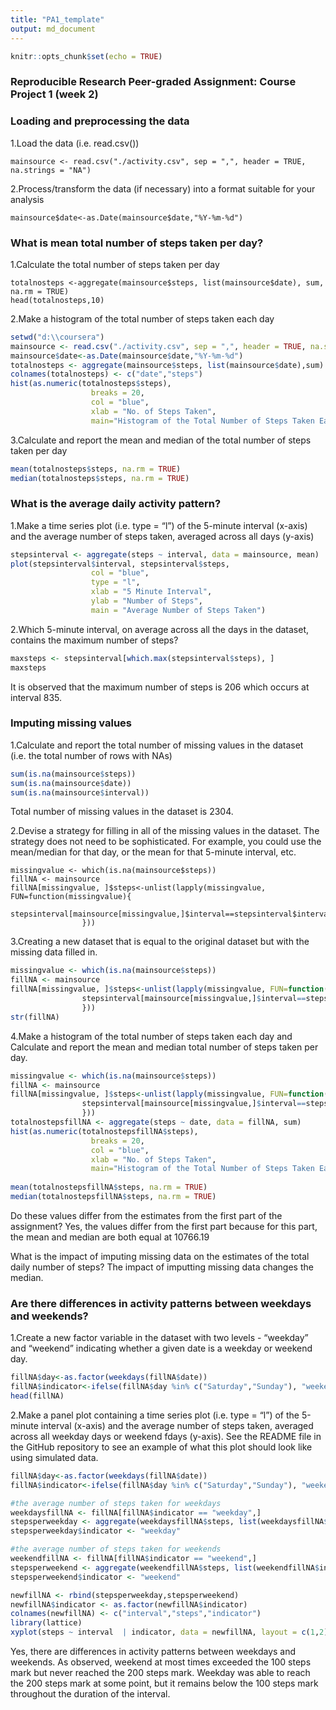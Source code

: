```yaml
---
title: "PA1_template"
output: md_document
---
```


```r
knitr::opts_chunk$set(echo = TRUE)
```


### Reproducible Research Peer-graded Assignment: Course Project 1 (week 2) 

### Loading and preprocessing the data
1.Load the data (i.e. read.csv())
```
mainsource <- read.csv("./activity.csv", sep = ",", header = TRUE, na.strings = "NA")
```
2.Process/transform the data (if necessary) into a format suitable for your analysis
```
mainsource$date<-as.Date(mainsource$date,"%Y-%m-%d")
```

### What is mean total number of steps taken per day?
1.Calculate the total number of steps taken per day
```
totalnosteps <-aggregate(mainsource$steps, list(mainsource$date), sum, na.rm = TRUE)
head(totalnosteps,10)
```
2.Make a histogram of the total number of steps taken each day
```r
setwd("d:\\coursera")
mainsource <- read.csv("./activity.csv", sep = ",", header = TRUE, na.strings = "NA")
mainsource$date<-as.Date(mainsource$date,"%Y-%m-%d")
totalnosteps <- aggregate(mainsource$steps, list(mainsource$date),sum)
colnames(totalnosteps) <- c("date","steps")
hist(as.numeric(totalnosteps$steps),
                  breaks = 20,
                  col = "blue",
                  xlab = "No. of Steps Taken",
                  main="Histogram of the Total Number of Steps Taken Each Day")
```

3.Calculate and report the mean and median of the total number of steps taken per day
```r
mean(totalnosteps$steps, na.rm = TRUE)
median(totalnosteps$steps, na.rm = TRUE)
```

### What is the average daily activity pattern?
1.Make a time series plot (i.e. type = "l") of the 5-minute interval (x-axis) and the average number of steps taken, averaged across all days (y-axis)
```r
stepsinterval <- aggregate(steps ~ interval, data = mainsource, mean)
plot(stepsinterval$interval, stepsinterval$steps, 
                  col = "blue", 
                  type = "l", 
                  xlab = "5 Minute Interval", 
                  ylab = "Number of Steps",
                  main = "Average Number of Steps Taken")
```

2.Which 5-minute interval, on average across all the days in the dataset, contains the maximum number of steps?
```r
maxsteps <- stepsinterval[which.max(stepsinterval$steps), ]
maxsteps
```
It is observed that the maximum number of steps is 206 which occurs at interval 835.

### Imputing missing values
1.Calculate and report the total number of missing values in the dataset (i.e. the total number of rows with NAs)
```r
sum(is.na(mainsource$steps))
sum(is.na(mainsource$date))
sum(is.na(mainsource$interval))
```
Total number of missing values in the dataset is 2304.

2.Devise a strategy for filling in all of the missing values in the dataset. The strategy does not need to be sophisticated. For example, you could use the mean/median for that day, or the mean for that 5-minute interval, etc.
```
missingvalue <- which(is.na(mainsource$steps))
fillNA <- mainsource
fillNA[missingvalue, ]$steps<-unlist(lapply(missingvalue, FUN=function(missingvalue){
                stepsinterval[mainsource[missingvalue,]$interval==stepsinterval$interval,]$steps
                }))
```
3.Creating a new dataset that is equal to the original dataset but with the missing data filled in.
```r
missingvalue <- which(is.na(mainsource$steps))
fillNA <- mainsource
fillNA[missingvalue, ]$steps<-unlist(lapply(missingvalue, FUN=function(missingvalue){
                stepsinterval[mainsource[missingvalue,]$interval==stepsinterval$interval,]$steps
                }))
str(fillNA)
```
4.Make a histogram of the total number of steps taken each day and Calculate and report the mean and median total number of steps taken per day.
```r
missingvalue <- which(is.na(mainsource$steps))
fillNA <- mainsource
fillNA[missingvalue, ]$steps<-unlist(lapply(missingvalue, FUN=function(missingvalue){
                stepsinterval[mainsource[missingvalue,]$interval==stepsinterval$interval,]$steps
                }))
totalnostepsfillNA <- aggregate(steps ~ date, data = fillNA, sum)
hist(as.numeric(totalnostepsfillNA$steps),
                  breaks = 20,
                  col = "blue",
                  xlab = "No. of Steps Taken",
                  main="Histogram of the Total Number of Steps Taken Each Day")
                  
mean(totalnostepsfillNA$steps, na.rm = TRUE)
median(totalnostepsfillNA$steps, na.rm = TRUE)
```
Do these values differ from the estimates from the first part of the assignment? Yes, the values differ from the first part because for this part, the mean and median are both equal at 10766.19

What is the impact of imputing missing data on the estimates of the total daily number of steps? The impact of imputting missing data changes the median.

### Are there differences in activity patterns between weekdays and weekends?
1.Create a new factor variable in the dataset with two levels - "weekday" and "weekend" indicating whether a given date is a weekday or weekend day.
```r
fillNA$day<-as.factor(weekdays(fillNA$date))
fillNA$indicator<-ifelse(fillNA$day %in% c("Saturday","Sunday"), "weekend", "weekday")
head(fillNA)
```
2.Make a panel plot containing a time series plot (i.e. type = "l") of the 5-minute interval (x-axis) and the average number of steps taken, averaged across all weekday days or weekend fdays (y-axis). See the README file in the GitHub repository to see an example of what this plot should look like using simulated data.

```r
fillNA$day<-as.factor(weekdays(fillNA$date))
fillNA$indicator<-ifelse(fillNA$day %in% c("Saturday","Sunday"), "weekend", "weekday")

#the average number of steps taken for weekdays 
weekdaysfillNA <- fillNA[fillNA$indicator == "weekday",]
stepsperweekday <- aggregate(weekdaysfillNA$steps, list(weekdaysfillNA$interval), FUN=mean)
stepsperweekday$indicator <- "weekday"

#the average number of steps taken for weekends
weekendfillNA <- fillNA[fillNA$indicator == "weekend",]
stepsperweekend <- aggregate(weekendfillNA$steps, list(weekendfillNA$interval), FUN=mean)
stepsperweekend$indicator <- "weekend"

newfillNA <- rbind(stepsperweekday,stepsperweekend)
newfillNA$indicator <- as.factor(newfillNA$indicator)
colnames(newfillNA) <- c("interval","steps","indicator")
library(lattice)
xyplot(steps ~ interval  | indicator, data = newfillNA, layout = c(1,2), type ="l", ylab="Number of Steps")
```

Yes, there are differences in activity patterns between weekdays and weekends. As observed, weekend at most times exceeded the 100 steps mark but never reached the 200 steps mark. Weekday was able to reach the 200 steps mark at some point, but it remains below the 100 steps mark throughout the duration of the interval. 